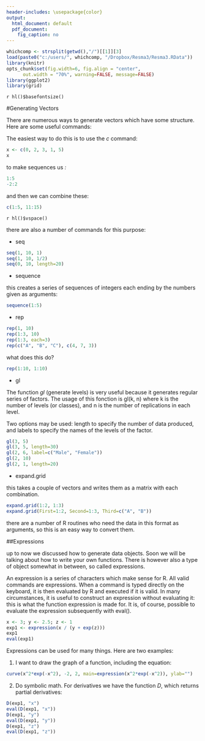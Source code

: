 ---
header-includes: \usepackage{color}
output:
  html_document: default
  pdf_document:
    fig_caption: no
---

<style>
table, th, td { text-align:right; }
th, td {padding: 10px;}
</style>

```{r, echo=FALSE, warning=FALSE, message=FALSE}
whichcomp <- strsplit(getwd(),"/")[[1]][3]
load(paste0("c:/users/", whichcomp, "/Dropbox/Resma3/Resma3.RData"))
library(knitr)
opts_chunk$set(fig.width=6, fig.align = "center", 
      out.width = "70%", warning=FALSE, message=FALSE)
library(ggplot2)
library(grid)
```
`r hl()$basefontsize()`

#Generating Vectors

There are numerous ways to generate vectors which have some structure. Here are some useful commands:

The easiest way to do this is to use the *c* command:

```{r}
x <- c(0, 2, 3, 1, 5)
x
```

to make sequences us *:*

```{r}
1:5
-2:2
```

and then we can combine these:

```{r}
c(1:5, 11:15)
```

`r hl()$vspace()`

there are also a number of commands for this purpose:

-  seq

```{r}
seq(1, 10, 1)
seq(1, 10, 1/2)
seq(0, 10, length=20)
```

-  sequence

this creates a series of sequences of integers each ending by the numbers given as arguments:

```{r}
sequence(1:5)
```

-  rep

```{r}
rep(1, 10)
rep(1:3, 10)
rep(1:3, each=3)
rep(c("A", "B", "C"), c(4, 7, 3))
```

what does this do?

```{r, eval=FALSE}
rep(1:10, 1:10)
```

-  gl

The function *gl* (generate levels) is very useful because it generates regular series of factors. The usage of this fonction is gl(k, n) where k is the number of levels (or classes), and n is the number of replications in each level. 

Two options may be used: length to specify the number of data produced, and labels to specify the names of the levels of the factor. 

```{r}
gl(3, 5)
gl(3, 5, length=30)
gl(2, 6, label=c("Male", "Female"))
gl(2, 10)
gl(2, 1, length=20)
```

-  expand.grid

this takes a couple of vectors and writes them as a matrix with each combination.

```{r}
expand.grid(1:2, 1:3)
expand.grid(First=1:2, Second=1:3, Third=c("A", "B"))
```

there are a number of R routines who need the data in this format as arguments, so this is an easy way to convert them.

##Expressions

up to now we discussed how to generate data objects. Soon we will be talking about how to write your own functions. There is however also a type of object somewhat in between, so called expressions.

An expression is a series of characters which make sense for R. All valid commands are expressions. When a command is typed directly on the keyboard, it is then evaluated by R and executed if it is valid. In many circumstances, it is useful to construct an expression without evaluating it: this is what the function expression is made for. It is, of course, possible to evaluate the expression subsequently with eval().

```{r}
x <- 3; y <- 2.5; z <- 1 
exp1 <- expression(x / (y + exp(z))) 
exp1 
eval(exp1) 
```

Expressions can be used for many things. Here are two examples:

1.  I want to draw the graph of a function, including the equation:

```{r}
curve(x^2*exp(-x^2), -2, 2, main=expression(x^2*exp(-x^2)), ylab="")
```

2.  Do symbolic math. For derivatives we have the function *D*, which returns partial derivatives:

```{r}
D(exp1, "x")
eval(D(exp1, "x"))
D(exp1, "y")
eval(D(exp1, "y"))
D(exp1, "z")
eval(D(exp1, "z"))
```

